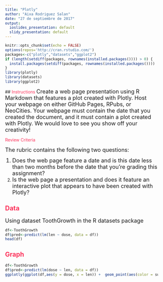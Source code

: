 ```yaml
---
title: "Plotly"
author: "Aixa Rodriguez Salan"
date: "27 de septiembre de 2017"
output:
  ioslides_presentation: default
  slidy_presentation: default
---
```


```r
knitr::opts_chunk$set(echo = FALSE)
options(repos='http://cran.rstudio.com/')
packages<-c("plotly","datasets","ggplot2")
if (length(setdiff(packages, rownames(installed.packages()))) > 0) {
  install.packages(setdiff(packages, rownames(installed.packages())))  
}
library(plotly)
library(datasets)
library(ggplot2)
```

##<span style="color:#FC345C"> Instructions </span> 
<font size="4">Create a web page presentation using R Markdown that features a plot created with Plotly. Host your webpage on either GitHub Pages, RPubs, or NeoCities. Your webpage must contain the date that you created the document, and it must contain a plot created with Plotly. We would love to see you show off your creativity!</font>

<span style="color:#FC345C"> Review Criteria </span> 

<font size="4">The rubric contains the following two questions:

1. Does the web page feature a date and is this date less than two months before the date that you're grading this assignment?
2. Is the web page a presentation and does it feature an interactive plot that appears to have been created with Plotly?</font>

## <span style="color:#FC345C"> Data </span> 

<font size="4">Using dataset ToothGrowth in the R datasets package </font>

```r
df<-ToothGrowth
df$pred<-predict(lm(len ~ dose, data = df))
head(df)
```

## <span style="color:#FC345C"> Graph </span> 

```r
df<-ToothGrowth
df$pred<-predict(lm(dose ~ len, data = df))
ggplotly(ggplot(df,aes(y = dose, x = len)) +  geom_point(aes(color = supp)) +  geom_line(aes(y = pred)) +  geom_smooth())
```

